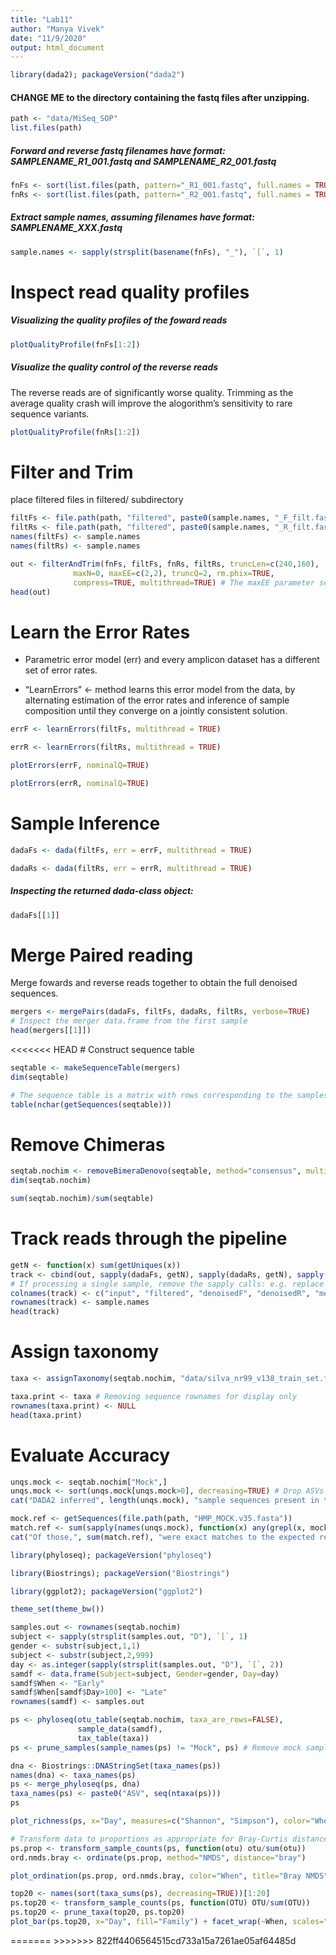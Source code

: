 ```yaml
---
title: "Lab11"
author: "Manya Vivek"
date: "11/9/2020"
output: html_document
---
```



```r
library(dada2); packageVersion("dada2")
```

#### CHANGE ME to the directory containing the fastq files after unzipping.
```r
path <- "data/MiSeq_SOP"  
list.files(path)
```
##### Forward and reverse fastq filenames have format: SAMPLENAME_R1_001.fastq and SAMPLENAME_R2_001.fastq
```r
fnFs <- sort(list.files(path, pattern="_R1_001.fastq", full.names = TRUE))
fnRs <- sort(list.files(path, pattern="_R2_001.fastq", full.names = TRUE))
```

##### Extract sample names, assuming filenames have format: SAMPLENAME_XXX.fastq
```r
sample.names <- sapply(strsplit(basename(fnFs), "_"), `[`, 1)
```

# Inspect read quality profiles

##### Visualizing the quality profiles of the foward reads

```r
plotQualityProfile(fnFs[1:2])
```

##### Visualize the quality control of the reverse reads 

The reverse reads are of significantly worse quality. Trimming as the average quality crash will improve the alogorithm's sensitivity to rare sequence variants. 
```r
plotQualityProfile(fnRs[1:2])
```

# Filter and Trim 

place filtered files in filtered/ subdirectory 
```r
filtFs <- file.path(path, "filtered", paste0(sample.names, "_F_filt.fastq.gz"))
filtRs <- file.path(path, "filtered", paste0(sample.names, "_R_filt.fastq.gz"))
names(filtFs) <- sample.names
names(filtRs) <- sample.names
```


```r
out <- filterAndTrim(fnFs, filtFs, fnRs, filtRs, truncLen=c(240,160),
              maxN=0, maxEE=c(2,2), truncQ=2, rm.phix=TRUE,
              compress=TRUE, multithread=TRUE) # The maxEE parameter sets the maximum number of “expected errors” allowed in a read, which is a better filter than simply averaging quality scores.
head(out)
```
# Learn the Error Rates

* Parametric error model (err) and every amplicon dataset has a different set of error rates.

* "LearnErrors" <- method learns this error model from the data, by alternating estimation of the error rates and inference of sample composition until they converge on a jointly consistent solution. 

```r
errF <- learnErrors(filtFs, multithread = TRUE)
```
```r
errR <- learnErrors(filtRs, multithread = TRUE)
```
```r
plotErrors(errF, nominalQ=TRUE)
```

```r
plotErrors(errR, nominalQ=TRUE)
```

# Sample Inference 

```r
dadaFs <- dada(filtFs, err = errF, multithread = TRUE)
```
```r
dadaRs <- dada(filtRs, err = errR, multithread = TRUE)
```
##### Inspecting the returned dada-class object:

```r
dadaFs[[1]]
```

# Merge Paired reading 

Merge fowards and reverse reads together to obtain the full denoised sequences. 

```r
mergers <- mergePairs(dadaFs, filtFs, dadaRs, filtRs, verbose=TRUE)
# Inspect the merger data.frame from the first sample
head(mergers[[1]])
```

<<<<<<< HEAD
# Construct sequence table

```r
seqtable <- makeSequenceTable(mergers)
dim(seqtable)
```

```r
# The sequence table is a matrix with rows corresponding to the samples, and columns corresponding to the sequence variants. 
table(nchar(getSequences(seqtable)))
```

# Remove Chimeras 

```r
seqtab.nochim <- removeBimeraDenovo(seqtable, method="consensus", multithread=TRUE, verbose=TRUE)
dim(seqtab.nochim)
```
```r
sum(seqtab.nochim)/sum(seqtable)
```

# Track reads through the pipeline

```r
getN <- function(x) sum(getUniques(x))
track <- cbind(out, sapply(dadaFs, getN), sapply(dadaRs, getN), sapply(mergers, getN), rowSums(seqtab.nochim))
# If processing a single sample, remove the sapply calls: e.g. replace sapply(dadaFs, getN) with getN(dadaFs)
colnames(track) <- c("input", "filtered", "denoisedF", "denoisedR", "merged", "nonchim")
rownames(track) <- sample.names
head(track)
```
# Assign taxonomy
```r
taxa <- assignTaxonomy(seqtab.nochim, "data/silva_nr99_v138_train_set.fa.gz", multithread=TRUE)
```

```r
taxa.print <- taxa # Removing sequence rownames for display only
rownames(taxa.print) <- NULL
head(taxa.print)
```

# Evaluate Accuracy

```r
unqs.mock <- seqtab.nochim["Mock",]
unqs.mock <- sort(unqs.mock[unqs.mock>0], decreasing=TRUE) # Drop ASVs absent in the Mock
cat("DADA2 inferred", length(unqs.mock), "sample sequences present in the Mock community.\n")
```

```r
mock.ref <- getSequences(file.path(path, "HMP_MOCK.v35.fasta"))
match.ref <- sum(sapply(names(unqs.mock), function(x) any(grepl(x, mock.ref))))
cat("Of those,", sum(match.ref), "were exact matches to the expected reference sequences.\n")
```

```r
library(phyloseq); packageVersion("phyloseq")
```

```r
library(Biostrings); packageVersion("Biostrings")
```

```r
library(ggplot2); packageVersion("ggplot2")
```

```r
theme_set(theme_bw())
```

```r
samples.out <- rownames(seqtab.nochim)
subject <- sapply(strsplit(samples.out, "D"), `[`, 1)
gender <- substr(subject,1,1)
subject <- substr(subject,2,999)
day <- as.integer(sapply(strsplit(samples.out, "D"), `[`, 2))
samdf <- data.frame(Subject=subject, Gender=gender, Day=day)
samdf$When <- "Early"
samdf$When[samdf$Day>100] <- "Late"
rownames(samdf) <- samples.out
```

```r
ps <- phyloseq(otu_table(seqtab.nochim, taxa_are_rows=FALSE), 
               sample_data(samdf), 
               tax_table(taxa))
ps <- prune_samples(sample_names(ps) != "Mock", ps) # Remove mock sample
```

```r
dna <- Biostrings::DNAStringSet(taxa_names(ps))
names(dna) <- taxa_names(ps)
ps <- merge_phyloseq(ps, dna)
taxa_names(ps) <- paste0("ASV", seq(ntaxa(ps)))
ps
```

```r
plot_richness(ps, x="Day", measures=c("Shannon", "Simpson"), color="When")
```

```r
# Transform data to proportions as appropriate for Bray-Curtis distances
ps.prop <- transform_sample_counts(ps, function(otu) otu/sum(otu))
ord.nmds.bray <- ordinate(ps.prop, method="NMDS", distance="bray")
```
```r
plot_ordination(ps.prop, ord.nmds.bray, color="When", title="Bray NMDS")
```

```r
top20 <- names(sort(taxa_sums(ps), decreasing=TRUE))[1:20]
ps.top20 <- transform_sample_counts(ps, function(OTU) OTU/sum(OTU))
ps.top20 <- prune_taxa(top20, ps.top20)
plot_bar(ps.top20, x="Day", fill="Family") + facet_wrap(~When, scales="free_x")
```
=======
>>>>>>> 822ff4406564515cd733a15a7261ae05af64485d
